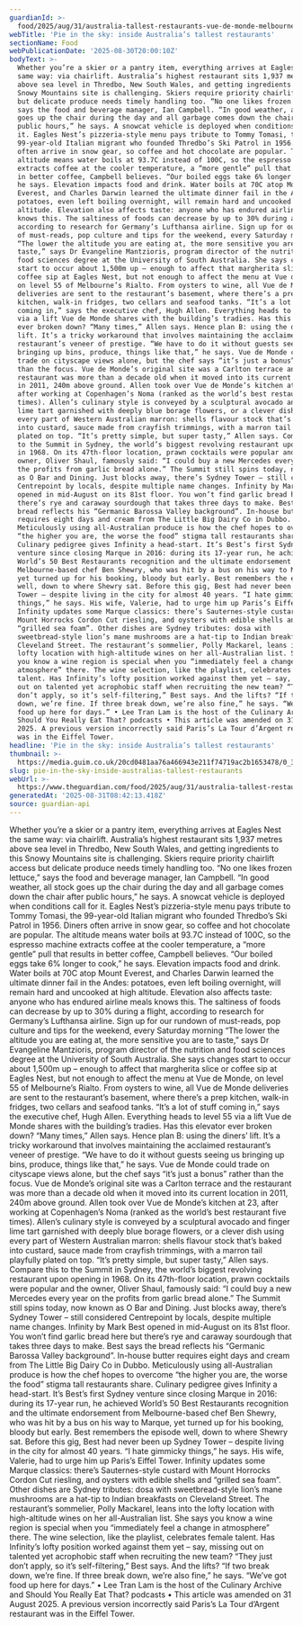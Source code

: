 ```yaml
---
guardianId: >-
  food/2025/aug/31/australia-tallest-restaurants-vue-de-monde-melbourne-infinity-sydney-tower-eagles-nest-thredbo
webTitle: 'Pie in the sky: inside Australia’s tallest restaurants'
sectionName: Food
webPublicationDate: '2025-08-30T20:00:10Z'
bodyText: >-
  Whether you’re a skier or a pantry item, everything arrives at Eagles Nest the
  same way: via chairlift. Australia’s highest restaurant sits 1,937 metres
  above sea level in Thredbo, New South Wales, and getting ingredients to this
  Snowy Mountains site is challenging. Skiers require priority chairlift access
  but delicate produce needs timely handling too. “No one likes frozen lettuce,”
  says the food and beverage manager, Ian Campbell. “In good weather, all stock
  goes up the chair during the day and all garbage comes down the chair after
  public hours,” he says. A snowcat vehicle is deployed when conditions call for
  it. Eagles Nest’s pizzeria-style menu pays tribute to Tommy Tomasi, the
  99-year-old Italian migrant who founded Thredbo’s Ski Patrol in 1956. Diners
  often arrive in snow gear, so coffee and hot chocolate are popular. The
  altitude means water boils at 93.7C instead of 100C, so the espresso machine
  extracts coffee at the cooler temperature, a “more gentle” pull that results
  in better coffee, Campbell believes. “Our boiled eggs take 6% longer to cook,”
  he says. Elevation impacts food and drink. Water boils at 70C atop Mount
  Everest, and Charles Darwin learned the ultimate dinner fail in the Andes:
  potatoes, even left boiling overnight, will remain hard and uncooked at high
  altitude. Elevation also affects taste: anyone who has endured airline meals
  knows this. The saltiness of foods can decrease by up to 30% during a flight,
  according to research for Germany’s Lufthansa airline. Sign up for our rundown
  of must-reads, pop culture and tips for the weekend, every Saturday morning
  “The lower the altitude you are eating at, the more sensitive you are to
  taste,” says Dr Evangeline Mantzioris, program director of the nutrition and
  food sciences degree at the University of South Australia. She says changes
  start to occur about 1,500m up – enough to affect that margherita slice or
  coffee sip at Eagles Nest, but not enough to affect the menu at Vue de Monde,
  on level 55 of Melbourne’s Rialto. From oysters to wine, all Vue de Monde
  deliveries are sent to the restaurant’s basement, where there’s a prep
  kitchen, walk-in fridges, two cellars and seafood tanks. “It’s a lot of stuff
  coming in,” says the executive chef, Hugh Allen. Everything heads to level 55
  via a lift Vue de Monde shares with the building’s tradies. Has this elevator
  ever broken down? “Many times,” Allen says. Hence plan B: using the diners’
  lift. It’s a tricky workaround that involves maintaining the acclaimed
  restaurant’s veneer of prestige. “We have to do it without guests seeing us
  bringing up bins, produce, things like that,” he says. Vue de Monde could
  trade on cityscape views alone, but the chef says “it’s just a bonus” rather
  than the focus. Vue de Monde’s original site was a Carlton terrace and the
  restaurant was more than a decade old when it moved into its current location
  in 2011, 240m above ground. Allen took over Vue de Monde’s kitchen at 23,
  after working at Copenhagen’s Noma (ranked as the world’s best restaurant five
  times). Allen’s culinary style is conveyed by a sculptural avocado and finger
  lime tart garnished with deeply blue borage flowers, or a clever dish using
  every part of Western Australian marron: shells flavour stock that’s baked
  into custard, sauce made from crayfish trimmings, with a marron tail playfully
  plated on top. “It’s pretty simple, but super tasty,” Allen says. Compare this
  to the Summit in Sydney, the world’s biggest revolving restaurant upon opening
  in 1968. On its 47th-floor location, prawn cocktails were popular and the
  owner, Oliver Shaul, famously said: “I could buy a new Mercedes every year on
  the profits from garlic bread alone.” The Summit still spins today, now known
  as O Bar and Dining. Just blocks away, there’s Sydney Tower – still considered
  Centrepoint by locals, despite multiple name changes. Infinity by Mark Best
  opened in mid-August on its 81st floor. You won’t find garlic bread here but
  there’s rye and caraway sourdough that takes three days to make. Best says the
  bread reflects his “Germanic Barossa Valley background”. In-house butter
  requires eight days and cream from The Little Big Dairy Co in Dubbo.
  Meticulously using all-Australian produce is how the chef hopes to overcome
  “the higher you are, the worse the food” stigma tall restaurants share.
  Culinary pedigree gives Infinity a head-start. It’s Best’s first Sydney
  venture since closing Marque in 2016: during its 17-year run, he achieved
  World’s 50 Best Restaurants recognition and the ultimate endorsement from
  Melbourne-based chef Ben Shewry, who was hit by a bus on his way to Marque,
  yet turned up for his booking, bloody but early. Best remembers the episode
  well, down to where Shewry sat. Before this gig, Best had never been up Sydney
  Tower – despite living in the city for almost 40 years. “I hate gimmicky
  things,” he says. His wife, Valerie, had to urge him up Paris’s Eiffel Tower.
  Infinity updates some Marque classics: there’s Sauternes-style custard with
  Mount Horrocks Cordon Cut riesling, and oysters with edible shells and
  “grilled sea foam”. Other dishes are Sydney tributes: dosa with
  sweetbread-style lion’s mane mushrooms are a hat-tip to Indian breakfasts on
  Cleveland Street. The restaurant’s sommelier, Polly Mackarel, leans into the
  lofty location with high-altitude wines on her all-Australian list. She says
  you know a wine region is special when you “immediately feel a change in
  atmosphere” there. The wine selection, like the playlist, celebrates female
  talent. Has Infinity’s lofty position worked against them yet – say, missing
  out on talented yet acrophobic staff when recruiting the new team? “They just
  don’t apply, so it’s self-filtering,” Best says. And the lifts? “If two break
  down, we’re fine. If three break down, we’re also fine,” he says. “We’ve got
  food up here for days.” • Lee Tran Lam is the host of the Culinary Archive and
  Should You Really Eat That? podcasts • This article was amended on 31 August
  2025. A previous version incorrectly said Paris’s La Tour d’Argent restaurant
  was in the Eiffel Tower.
headline: 'Pie in the sky: inside Australia’s tallest restaurants'
thumbnail: >-
  https://media.guim.co.uk/20cd0481aa76a466943e211f74719ac2b1653478/0_351_5652_4521/500.jpg
slug: pie-in-the-sky-inside-australias-tallest-restaurants
webUrl: >-
  https://www.theguardian.com/food/2025/aug/31/australia-tallest-restaurants-vue-de-monde-melbourne-infinity-sydney-tower-eagles-nest-thredbo
generatedAt: '2025-08-31T08:42:13.418Z'
source: guardian-api
---
```

Whether you’re a skier or a pantry item, everything arrives at Eagles Nest the same way: via chairlift. Australia’s highest restaurant sits 1,937 metres above sea level in Thredbo, New South Wales, and getting ingredients to this Snowy Mountains site is challenging. Skiers require priority chairlift access but delicate produce needs timely handling too. “No one likes frozen lettuce,” says the food and beverage manager, Ian Campbell. “In good weather, all stock goes up the chair during the day and all garbage comes down the chair after public hours,” he says. A snowcat vehicle is deployed when conditions call for it. Eagles Nest’s pizzeria-style menu pays tribute to Tommy Tomasi, the 99-year-old Italian migrant who founded Thredbo’s Ski Patrol in 1956. Diners often arrive in snow gear, so coffee and hot chocolate are popular. The altitude means water boils at 93.7C instead of 100C, so the espresso machine extracts coffee at the cooler temperature, a “more gentle” pull that results in better coffee, Campbell believes. “Our boiled eggs take 6% longer to cook,” he says. Elevation impacts food and drink. Water boils at 70C atop Mount Everest, and Charles Darwin learned the ultimate dinner fail in the Andes: potatoes, even left boiling overnight, will remain hard and uncooked at high altitude. Elevation also affects taste: anyone who has endured airline meals knows this. The saltiness of foods can decrease by up to 30% during a flight, according to research for Germany’s Lufthansa airline. Sign up for our rundown of must-reads, pop culture and tips for the weekend, every Saturday morning “The lower the altitude you are eating at, the more sensitive you are to taste,” says Dr Evangeline Mantzioris, program director of the nutrition and food sciences degree at the University of South Australia. She says changes start to occur about 1,500m up – enough to affect that margherita slice or coffee sip at Eagles Nest, but not enough to affect the menu at Vue de Monde, on level 55 of Melbourne’s Rialto. From oysters to wine, all Vue de Monde deliveries are sent to the restaurant’s basement, where there’s a prep kitchen, walk-in fridges, two cellars and seafood tanks. “It’s a lot of stuff coming in,” says the executive chef, Hugh Allen. Everything heads to level 55 via a lift Vue de Monde shares with the building’s tradies. Has this elevator ever broken down? “Many times,” Allen says. Hence plan B: using the diners’ lift. It’s a tricky workaround that involves maintaining the acclaimed restaurant’s veneer of prestige. “We have to do it without guests seeing us bringing up bins, produce, things like that,” he says. Vue de Monde could trade on cityscape views alone, but the chef says “it’s just a bonus” rather than the focus. Vue de Monde’s original site was a Carlton terrace and the restaurant was more than a decade old when it moved into its current location in 2011, 240m above ground. Allen took over Vue de Monde’s kitchen at 23, after working at Copenhagen’s Noma (ranked as the world’s best restaurant five times). Allen’s culinary style is conveyed by a sculptural avocado and finger lime tart garnished with deeply blue borage flowers, or a clever dish using every part of Western Australian marron: shells flavour stock that’s baked into custard, sauce made from crayfish trimmings, with a marron tail playfully plated on top. “It’s pretty simple, but super tasty,” Allen says. Compare this to the Summit in Sydney, the world’s biggest revolving restaurant upon opening in 1968. On its 47th-floor location, prawn cocktails were popular and the owner, Oliver Shaul, famously said: “I could buy a new Mercedes every year on the profits from garlic bread alone.” The Summit still spins today, now known as O Bar and Dining. Just blocks away, there’s Sydney Tower – still considered Centrepoint by locals, despite multiple name changes. Infinity by Mark Best opened in mid-August on its 81st floor. You won’t find garlic bread here but there’s rye and caraway sourdough that takes three days to make. Best says the bread reflects his “Germanic Barossa Valley background”. In-house butter requires eight days and cream from The Little Big Dairy Co in Dubbo. Meticulously using all-Australian produce is how the chef hopes to overcome “the higher you are, the worse the food” stigma tall restaurants share. Culinary pedigree gives Infinity a head-start. It’s Best’s first Sydney venture since closing Marque in 2016: during its 17-year run, he achieved World’s 50 Best Restaurants recognition and the ultimate endorsement from Melbourne-based chef Ben Shewry, who was hit by a bus on his way to Marque, yet turned up for his booking, bloody but early. Best remembers the episode well, down to where Shewry sat. Before this gig, Best had never been up Sydney Tower – despite living in the city for almost 40 years. “I hate gimmicky things,” he says. His wife, Valerie, had to urge him up Paris’s Eiffel Tower. Infinity updates some Marque classics: there’s Sauternes-style custard with Mount Horrocks Cordon Cut riesling, and oysters with edible shells and “grilled sea foam”. Other dishes are Sydney tributes: dosa with sweetbread-style lion’s mane mushrooms are a hat-tip to Indian breakfasts on Cleveland Street. The restaurant’s sommelier, Polly Mackarel, leans into the lofty location with high-altitude wines on her all-Australian list. She says you know a wine region is special when you “immediately feel a change in atmosphere” there. The wine selection, like the playlist, celebrates female talent. Has Infinity’s lofty position worked against them yet – say, missing out on talented yet acrophobic staff when recruiting the new team? “They just don’t apply, so it’s self-filtering,” Best says. And the lifts? “If two break down, we’re fine. If three break down, we’re also fine,” he says. “We’ve got food up here for days.” • Lee Tran Lam is the host of the Culinary Archive and Should You Really Eat That? podcasts • This article was amended on 31 August 2025. A previous version incorrectly said Paris’s La Tour d’Argent restaurant was in the Eiffel Tower.
